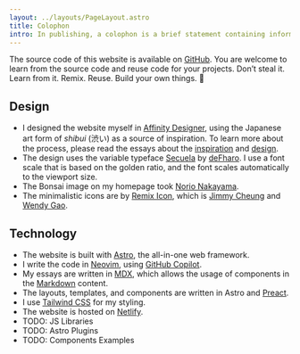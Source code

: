 ```yaml
---
layout: ../layouts/PageLayout.astro
title: Colophon
intro: In publishing, a colophon is a brief statement containing information about the publication.
---
```



The source code of this website is available on [GitHub](https://github.com/kogakure/website-astro-stefanimhoff.de). You are welcome to learn from the source code and reuse code for your projects. Don’t steal it. Learn from it. Remix. Reuse. Build your own things. 🤘

## Design

- I designed the website myself in [Affinity Designer](https://affinity.serif.com/designer/), using the Japanese art form of _shibui_ (渋い) as a source of inspiration. To learn more about the process, please read the essays about the [inspiration](/new-website-2020-inspiration/) and [design](/new-website-2020-design/).
- The design uses the variable typeface [Secuela](https://fontlibrary.org/en/font/secuela-variable) by [deFharo](https://github.com/defharo). I use a font scale that is based on the golden ratio, and the font scales automatically to the viewport size.
- The Bonsai image on my homepage took [Norio Nakayama](https://www.flickr.com/photos/norio-nakayama/9156103138).
- The minimalistic icons are by [Remix Icon](https://remixicon.com/), which is [Jimmy Cheung](https://github.com/xiaochunjimmy) and [Wendy Gao](https://github.com/wendygaoyuan).

## Technology

- The website is built with [Astro](https://astro.build/), the all-in-one web framework.
- I write the code in [Neovim](https://neovim.io/), using [GitHub Copilot](https://github.com/features/copilot).
- My essays are written in [MDX](https://mdxjs.com/), which allows the usage of components in the [Markdown](https://daringfireball.net/projects/markdown/) content.
- The layouts, templates, and components are written in Astro and [Preact](https://preactjs.com/).
- I use [Tailwind CSS](https://tailwindcss.com/) for my styling.
- The website is hosted on [Netlify](https://www.netlify.com/).
- TODO: JS Libraries
- TODO: Astro Plugins
- TODO: Components Examples
